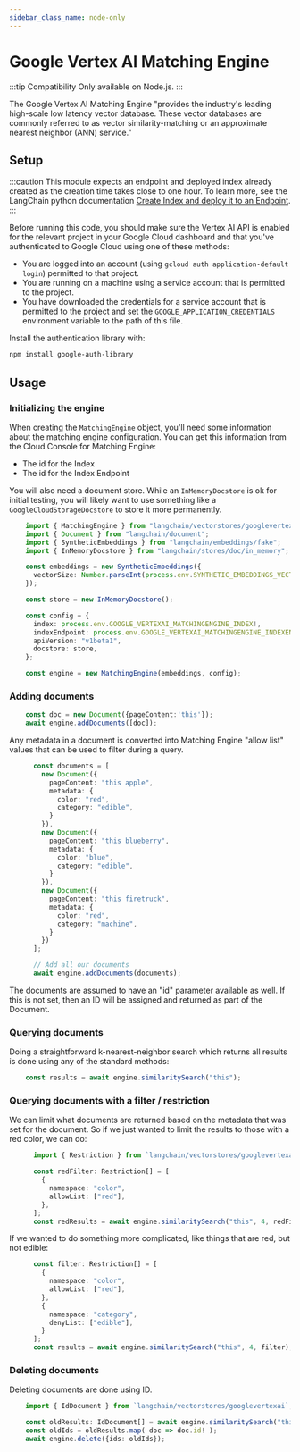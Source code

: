 ```yaml
---
sidebar_class_name: node-only
---
```



# Google Vertex AI Matching Engine

:::tip Compatibility
Only available on Node.js.
:::

The Google Vertex AI Matching Engine "provides the industry's leading high-scale
low latency vector database. These vector databases are commonly referred
to as vector similarity-matching or an approximate nearest neighbor (ANN) service."

## Setup

:::caution
This module expects an endpoint and deployed index already created as the
creation time takes close to one hour. To learn more, see the LangChain python
documentation [Create Index and deploy it to an Endpoint](https://python.langchain.com/docs/integrations/vectorstores/matchingengine#create-index-and-deploy-it-to-an-endpoint).
:::

Before running this code, you should make sure the Vertex AI API is
enabled for the relevant project in your Google Cloud dashboard and that you've authenticated to
Google Cloud using one of these methods:

- You are logged into an account (using `gcloud auth application-default login`)
  permitted to that project.
- You are running on a machine using a service account that is permitted
  to the project.
- You have downloaded the credentials for a service account that is permitted
  to the project and set the `GOOGLE_APPLICATION_CREDENTIALS` environment
  variable to the path of this file.

Install the authentication library with:

```bash npm2yarn
npm install google-auth-library
```

## Usage

### Initializing the engine

When creating the `MatchingEngine` object, you'll need some information about
the matching engine configuration. You can get this information from the Cloud Console
for Matching Engine:

- The id for the Index
- The id for the Index Endpoint

You will also need a document store. While an `InMemoryDocstore` is ok for
initial testing, you will likely want to use something like a
`GoogleCloudStorageDocstore` to store it more permanently.

```typescript
    import { MatchingEngine } from "langchain/vectorstores/googlevertexai";
    import { Document } from "langchain/document";
    import { SyntheticEmbeddings } from "langchain/embeddings/fake";
    import { InMemoryDocstore } from "langchain/stores/doc/in_memory";

    const embeddings = new SyntheticEmbeddings({
      vectorSize: Number.parseInt(process.env.SYNTHETIC_EMBEDDINGS_VECTOR_SIZE ?? "768", 10)
    });

    const store = new InMemoryDocstore();

    const config = {
      index: process.env.GOOGLE_VERTEXAI_MATCHINGENGINE_INDEX!,
      indexEndpoint: process.env.GOOGLE_VERTEXAI_MATCHINGENGINE_INDEXENDPOINT!,
      apiVersion: "v1beta1",
      docstore: store,
    };

    const engine = new MatchingEngine(embeddings, config);
```

### Adding documents

```typescript
    const doc = new Document({pageContent:'this'});
    await engine.addDocuments([doc]);
```

Any metadata in a document is converted into Matching Engine "allow list" values
that can be used to filter during a query.

```typescript
      const documents = [
        new Document({
          pageContent: "this apple",
          metadata: {
            color: "red",
            category: "edible",
          }
        }),
        new Document({
          pageContent: "this blueberry",
          metadata: {
            color: "blue",
            category: "edible",
          }
        }),
        new Document({
          pageContent: "this firetruck",
          metadata: {
            color: "red",
            category: "machine",
          }
        })
      ];

      // Add all our documents
      await engine.addDocuments(documents);
```

The documents are assumed to have an "id" parameter available as well. If this
is not set, then an ID will be assigned and returned as part of the Document.

### Querying documents

Doing a straightforward k-nearest-neighbor search which returns all results
is done using any of the standard methods:

```typescript
    const results = await engine.similaritySearch("this");
```

### Querying documents with a filter / restriction

We can limit what documents are returned based on the metadata that was
set for the document. So if we just wanted to limit the results to those
with a red color, we can do:

```typescript
      import { Restriction } from `langchain/vectorstores/googlevertexai`;

      const redFilter: Restriction[] = [
        {
          namespace: "color",
          allowList: ["red"],
        },
      ];
      const redResults = await engine.similaritySearch("this", 4, redFilter);
```

If we wanted to do something more complicated, like things that are red,
but not edible:

```typescript
      const filter: Restriction[] = [
        {
          namespace: "color",
          allowList: ["red"],
        },
        {
          namespace: "category",
          denyList: ["edible"],
        }
      ];
      const results = await engine.similaritySearch("this", 4, filter);
```

### Deleting documents

Deleting documents are done using ID.

```typescript
    import { IdDocument } from `langchain/vectorstores/googlevertexai`;

    const oldResults: IdDocument[] = await engine.similaritySearch("this", 10);
    const oldIds = oldResults.map( doc => doc.id! );
    await engine.delete({ids: oldIds});
```
